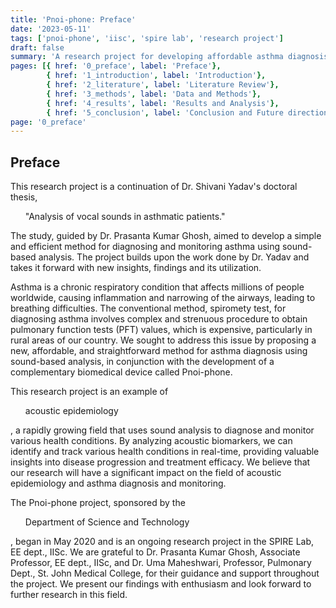 ```yaml
---
title: 'Pnoi-phone: Preface'
date: '2023-05-11'
tags: ['pnoi-phone', 'iisc', 'spire lab', 'research project']
draft: false
summary: 'A research project for developing affordable asthma diagnosis method using sound-based analysis, funded by the Department of Science and Technology, under development in SPIRE Lab, IISC, Bangalore-12'
pages: [{ href: '0_preface', label: 'Preface'}, 
        { href: '1_introduction', label: 'Introduction'},
        { href: '2_literature', label: 'Literature Review'},
        { href: '3_methods', label: 'Data and Methods'},
        { href: '4_results', label: 'Results and Analysis'},
        { href: '5_conclusion', label: 'Conclusion and Future directions'}]
page: '0_preface'
---
```


## Preface

This research project is a continuation of Dr. Shivani Yadav's doctoral thesis, <Ul>"Analysis of vocal sounds in asthmatic patients."</Ul> The study, guided by Dr. Prasanta Kumar Ghosh, aimed to develop a simple
and efficient method for diagnosing and monitoring asthma using sound-based analysis. The project builds
upon the work done by Dr. Yadav and takes it forward with new insights, findings and its utilization.

Asthma is a chronic respiratory condition that affects millions of people worldwide, causing inflammation
and narrowing of the airways, leading to breathing difficulties. The conventional method, spiromety test,
for diagnosing asthma involves complex and strenuous procedure to obtain pulmonary function tests (PFT)
values, which is expensive, particularly in rural areas of our country. We sought to address this issue
by proposing a new, affordable, and straightforward method for asthma diagnosis using sound-based analysis,
in conjunction with the development of a complementary biomedical device called Pnoi-phone.

This research project is an example of <Ul>acoustic epidemiology</Ul>, a rapidly growing
field that uses sound analysis to diagnose and monitor various health
conditions. By analyzing acoustic biomarkers, we can identify and track various
health conditions in real-time, providing valuable insights into disease
progression and treatment efficacy. We believe that our research will have a
significant impact on the field of acoustic epidemiology and asthma diagnosis
and monitoring.

The Pnoi-phone project, sponsored by the <Ul>Department of Science and Technology</Ul>,
began in May 2020 and is an ongoing research project in the SPIRE Lab, EE dept.,
IISc. We are grateful to Dr. Prasanta Kumar Ghosh, Associate Professor, EE
dept., IISc, and Dr. Uma Maheshwari, Professor, Pulmonary Dept., St. John
Medical College, for their guidance and support throughout the project. We
present our findings with enthusiasm and look forward to further research in
this field.

<br/>
<Next next_page={{href:"1_introduction", label: "Introduction"}} />
